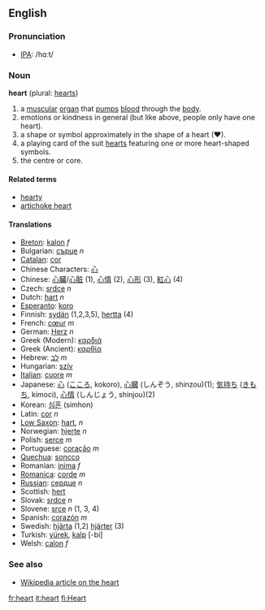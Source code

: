 ==English==
===Pronunciation===
*[[IPA]]: /hɑːt/
===Noun===
'''heart''' (plural: [[hearts]])

# a [[muscular]] [[organ]] that [[pump]]s [[blood]] through the [[body]].
# emotions or kindness in general (but like above, people only have one heart).
# a shape or symbol approximately in the shape of a heart (♥).
# a playing card of the suit [[hearts]] featuring one or more heart-shaped symbols.
# the centre or core.

====Related terms====
*[[hearty]]
*[[artichoke heart]]

====Translations====
*[[Breton]]: [[kalon]] ''f''
*Bulgarian: [[сърце]] ''n''
*[[Catalan]]: [[cor]]
*Chinese Characters: [[心]]
*Chinese: [[心臟]]/[[心脏]] (1), [[心情]] (2), [[心形]] (3), [[紅心]] (4)
*Czech: [[srdce]] ''n''
*Dutch: [[hart]] ''n''
*[[Esperanto]]: [[koro]]
*Finnish: [[sydän]] (1,2,3,5), [[hertta]] (4)
*French: [[cœur]] ''m''
*German: [[Herz]] ''n''
*Greek (Modern): [[καρδιά]]
*Greek (Ancient): [[καρθία]]
*Hebrew: [[לב]] ''m''
*Hungarian: [[szív]]
*[[Italian]]: [[cuore]] ''m''
*Japanese: [[心]] ([[こころ]], kokoro), [[心臓]] (しんぞう, shinzou)(1); [[気持ち]] ([[きもち]], kimoci), [[心情]] (しんじょう, shinjou)(2)
*Korean: [[심혼]] (simhon)
*Latin: [[cor]] ''n''
*[[Low Saxon]]: [[hart]], ''n''
*Norwegian: [[hjerte]] ''n''
*Polish: [[serce]] ''m''
*Portuguese: [[coração]] ''m''
*[[Quechua]]: [[soncco]]
*Romanian: [[inima]] ''f''
*[[Romanica]]: [[corde]] ''m''
*[[Russian]]: [[сердце]] ''n''
*Scottish: [[hert]]
*Slovak: [[srdce]] ''n''
*Slovene: [[srce]] ''n'' (1, 3, 4)
*Spanish: [[corazón]] ''m''
*Swedish: [[hjärta]] (1,2) [[hjärter]] (3)
*Turkish: [[yürek]], [[kalp]] [-bi]
*Welsh: [[calon]] ''f''

===See also===
*[[w:heart|Wikipedia article on the heart]]

[[fr:heart]]
[[it:heart]]
[[fi:Heart]]